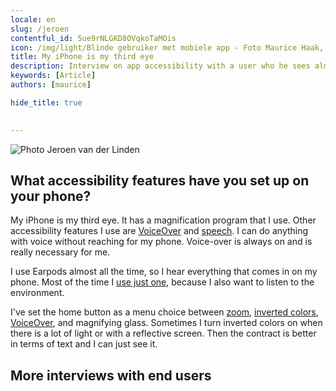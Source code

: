 ```yaml
---
locale: en
slug: /jeroen
contentful_id: 5ue9rNLGKD8OVqkoTaMOis
icon: /img/light/Blinde gebruiker met mobiele app - Foto Maurice Haak, Q42.jpg
title: My iPhone is my third eye
description: Interview on app accessibility with a user who he sees almost nothing.
keywords: [Article]
authors: [maurice]

hide_title: true

	
---
```


<Hero
  title="My iPhone is my third eye"
  introText="Since 1992, Jeroen (1974) has had a visual impairment caused by a brain tumor. He has 5% vision with his left eye and 2% with his right eye. So he sees almost nothing. There are also two separate images on the left and right. Jeroen's profession is a sports masseur, and as a hobby he models sculptures with balloons. He also gives workshops to children. The mobile devices he uses are an iPhone 13 Pro, an iPad and an Apple Watch."
/>

<Image src="/img/light/Blinde gebruiker met mobiele app - Foto Maurice Haak, Q42.jpg" dark="/img/dark/Blinde gebruiker met mobiele app - Foto Maurice Haak, Q42.jpg" alt="Photo Jeroen van der Linden"/>

## What accessibility features have you set up on your phone?
My iPhone is my third eye. It has a magnification program that I use. Other accessibility features I use are [VoiceOver](/en/stats/screen-reader) and [speech](/en/stats/speak-selection). I can do anything with voice without reaching for my phone. Voice-over is always on and is really necessary for me. 

I use Earpods almost all the time, so I hear everything that comes in on my phone. Most of the time I [use just one](/en/stats/mono-audio), because I also want to listen to the environment.

I've set the home button as a menu choice between [zoom](/en/stats/zoom), [inverted colors](/en/stats/invert-colours), [VoiceOver](/en/stats/screen-reader), and magnifying glass. Sometimes I turn inverted colors on when there is a lot of light or with a reflective screen. Then the contract is better in terms of text and I can just see it.

## More interviews with end users

<TwoColumnBlock>
  <LeftColumn>
    <ColumnRow>
      <Quote
        quote="How many hours a day I use my phone? How many hours do you use your eyes?"
        name="Jesse"
        imageSrc="/img/light/Jesse.png"
        alt="Photo Jesse"
        linkLabel="Read the interview with Jesse"
        url="/en/articles/jesse"
      />
    </ColumnRow>
    <ColumnRow>
      <Quote
        quote="I’m not disabled, the world disables me."
        name="Darice"
        imageSrc="/img/light/Interview met dove eindgebruiken over inzetten van toegankelijkheid in mobiele apps.jpg"
        alt="Photo Darice"
        linkLabel="Read the interview with Darice"
        url="/en/articles/darice"
      />
    </ColumnRow>
    <ColumnRow>
      <Quote
        quote="My iPhone is my third eye."
        name="Jeroen"
        imageSrc="/img/light/Blinde app gebruiker Jeroen.jpg"
        alt="Jeroen - Asset"
        linkLabel="Read the interview with Jeroen"
        url="/en/articles/jeroen"
      />
    </ColumnRow>
  </LeftColumn>
  <RightColumn>
    <ColumnRow>
      <Quote
        quote="I try to reduce overstimulation on my mobile phone."
        name="Colinda"
        imageSrc="/img/light/colinda.jpg"
        alt="Colinda"
        linkLabel="Read the interview with Colinda"
        url="/en/articles/colinda"
      />
    </ColumnRow>
    <ColumnRow>
      <Quote
        quote="Accessibility features could also be aesthetically pleasing."
        name="Onno"
        imageSrc="/img/light/Interview met slechtziende gebruiker over mobiele applicaties op telefoons.jpg"
        alt="Photo Onno"
        linkLabel="Read the interview with Onno"
        url="/en/articles/onno"
      />
    </ColumnRow>
    <ColumnRow>
      <Quote
        quote="Resizing texts is a necessity for me. "
        name="Edith"
        imageSrc="/img/light/Edith-s.jpg"
        alt="Picture of Edith"
        linkLabel="Read the interview with Edith"
        url="/en/articles/edith"
      />
    </ColumnRow>
  </RightColumn>
</TwoColumnBlock>